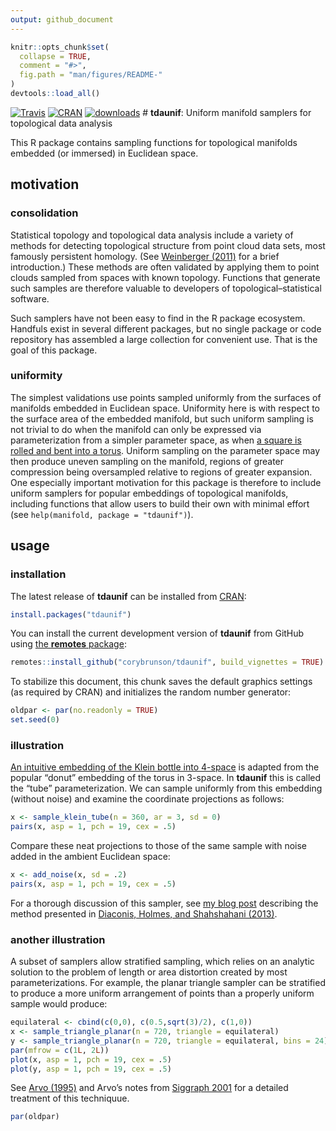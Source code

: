 ```yaml
---
output: github_document
---
```


```r
knitr::opts_chunk$set(
  collapse = TRUE,
  comment = "#>",
  fig.path = "man/figures/README-"
)
devtools::load_all()
```

[![Travis](https://travis-ci.org/corybrunson/tdaunif.svg?branch=main)](https://travis-ci.org/corybrunson/tdaunif)
[![CRAN](http://www.r-pkg.org/badges/version/tdaunif)](https://cran.r-project.org/package=tdaunif)
[![downloads](https://cranlogs.r-pkg.org/badges/tdaunif)](https://cran.r-project.org/package=tdaunif)
# **tdaunif**: Uniform manifold samplers for topological data analysis

This R package contains sampling functions for topological manifolds embedded (or immersed) in Euclidean space.

## motivation

### consolidation

Statistical topology and topological data analysis include a variety of methods for detecting topological structure from point cloud data sets, most famously persistent homology. (See [Weinberger (2011)](https://www.ams.org/notices/201101/rtx110100036p.pdf) for a brief introduction.)
These methods are often validated by applying them to point clouds sampled from spaces with known topology.
Functions that generate such samples are therefore valuable to developers of topological--statistical software.

Such samplers have not been easy to find in the R package ecosystem. Handfuls exist in several different packages, but no single package or code repository has assembled a large collection for convenient use. That is the goal of this package.

### uniformity

The simplest validations use points sampled uniformly from the surfaces of manifolds embedded in Euclidean space. Uniformity here is with respect to the surface area of the embedded manifold, but such uniform sampling is not trivial to do when the manifold can only be expressed via parameterization from a simpler parameter space, as when [a square is rolled and bent into a torus](https://en.wikipedia.org/wiki/Torus#Flat_torus). Uniform sampling on the parameter space may then produce uneven sampling on the manifold, regions of greater compression being oversampled relative to regions of greater expansion.
One especially important motivation for this package is therefore to include uniform samplers for popular embeddings of topological manifolds, including functions that allow users to build their own with minimal effort (see `help(manifold, package = "tdaunif")`).

## usage

### installation

The latest release of **tdaunif** can be installed from [CRAN](https://cran.r-project.org/):

```r
install.packages("tdaunif")
```

You can install the current development version of **tdaunif** from GitHub using [the **remotes** package](https://github.com/r-lib/remotes):

```r
remotes::install_github("corybrunson/tdaunif", build_vignettes = TRUE)
```

To stabilize this document, this chunk saves the default graphics settings (as required by CRAN) and initializes the random number generator:

```r
oldpar <- par(no.readonly = TRUE)
set.seed(0)
```

### illustration

[An intuitive embedding of the Klein bottle into 4-space](https://en.wikipedia.org/wiki/Klein_bottle#3D_pinched_torus_/_4D_M%C3%B6bius_tube) is adapted from the popular "donut" embedding of the torus in 3-space. In **tdaunif** this is called the "tube" parameterization. We can sample uniformly from this embedding (without noise) and examine the coordinate projections as follows:

```r
x <- sample_klein_tube(n = 360, ar = 3, sd = 0)
pairs(x, asp = 1, pch = 19, cex = .5)
```

Compare these neat projections to those of the same sample with noise added in the ambient Euclidean space:

```r
x <- add_noise(x, sd = .2)
pairs(x, asp = 1, pch = 19, cex = .5)
```

For a thorough discussion of this sampler, see [my blog post](https://corybrunson.github.io/2019/02/01/sampling/) describing the method presented in [Diaconis, Holmes, and Shahshahani (2013)](https://projecteuclid.org/euclid.imsc/1379942050).

### another illustration

A subset of samplers allow stratified sampling, which relies on an analytic solution to the problem of length or area distortion created by most parameterizations. For example, the planar triangle sampler can be stratified to produce a more uniform arrangement of points than a properly uniform sample would produce:

```r
equilateral <- cbind(c(0,0), c(0.5,sqrt(3)/2), c(1,0))
x <- sample_triangle_planar(n = 720, triangle = equilateral)
y <- sample_triangle_planar(n = 720, triangle = equilateral, bins = 24)
par(mfrow = c(1L, 2L))
plot(x, asp = 1, pch = 19, cex = .5)
plot(y, asp = 1, pch = 19, cex = .5)
```

See [Arvo (1995)](https://dl.acm.org/doi/10.1145/218380.218500) and Arvo's notes from [Siggraph 2001](https://www.cs.princeton.edu/courses/archive/fall04/cos526/papers/course29sig01.pdf) for a detailed treatment of this techniquue.

```r
par(oldpar)
```
